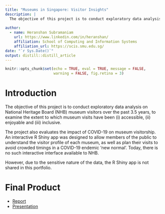 ```yaml
---
title: "Museums in Singapore: Visitor Insights"
description: |
  The objective of this project is to conduct exploratory data analysis on NHB museum visitors over the past 3.5 years using applied statisitcal analysis with R, to examine the extent to which museum visits have been (i) accessible, (ii) enjoyable and (iii) inclusive. 
  
author:
  - name: Heranshan Subramaniam
    url: https://www.linkedin.com/in/heranshan/
    affiliation: School of Computing and Information Systems
    affiliation_url: https://scis.smu.edu.sg/
date: "`r Sys.Date()`"
output: distill::distill_article
---
```


```r
knitr::opts_chunk$set(echo = TRUE, eval = TRUE, message = FALSE,
                      warning = FALSE, fig.retina = 3)
```

# Introduction

The objective of this project is to conduct exploratory data analysis on National Heritage Board (NHB) museum visitors over the past 3.5 years, to examine the extent to which museum visits have been (i) accessible, (ii) enjoyable and (iii) inclusive. 

The project also evaluates the impact of COVID-19 on museum visitorship. An interactive R Shiny app was designed to allow members of the public to understand the visitor profile of each museum, as well as plan their visits to avoid crowded timings in a COVID-19 endemic ‘new normal’. Today, there is no such interactive interface available to NHB.

However, due to the sensitive nature of the data, the R Shiny app is not shared in this portfolio. 


# Final Product

- [Report](https://drive.google.com/file/d/1j8JTxtUn0QfKzET_c5vj6jfXUYdjdaZL/view?usp=sharing)
- [Presentation](https://drive.google.com/file/d/1vs7SLxToNP88dIK4hxDqPE7tQsAISRRn/view?usp=sharing)